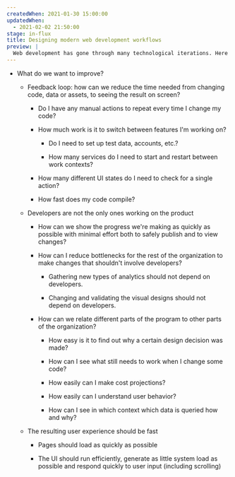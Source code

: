 ```yaml
---
createdWhen: 2021-01-30 15:00:00
updatedWhen:
  - 2021-02-02 21:50:00
stage: in-flux
title: Designing modern web development workflows
preview: |
  Web development has gone through many technological iterations. Here I ask questions about what we'd want from an ideal experience, not only from the perspective of developers, but for the entire organization. And, there's some thoughts on how to get there.
---
```


- What do we want to improve?

  - Feedback loop: how can we reduce the time needed from changing code, data or assets, to seeing the result on screen?

    - Do I have any manual actions to repeat every time I change my code?

    - How much work is it to switch between features I'm working on?

      - Do I need to set up test data, accounts, etc.?

      - How many services do I need to start and restart between work contexts?

    - How many different UI states do I need to check for a single action?

    - How fast does my code compile?

  - Developers are not the only ones working on the product

    - How can we show the progress we're making as quickly as possible with minimal effort both to safely publish and to view changes?

    - How can I reduce bottlenecks for the rest of the organization to make changes that shouldn't involve developers?

      - Gathering new types of analytics should not depend on developers.

      - Changing and validating the visual designs should not depend on developers.

    - How can we relate different parts of the program to other parts of the organization?

      - How easy is it to find out why a certain design decision was made?

      - How can I see what still needs to work when I change some code?

      - How easily can I make cost projections?

      - How easily can I understand user behavior?

      - How can I see in which context which data is queried how and why?

  - The resulting user experience should be fast

    - Pages should load as quickly as possible

    - The UI should run efficiently, generate as little system load as possible and respond quickly to user input (including scrolling)

